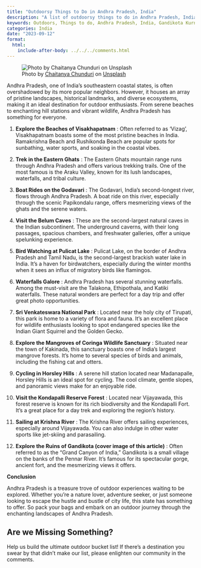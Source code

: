 ```yaml
---
title: "Outdoorsy Things to Do in Andhra Pradesh, India"
description: "A list of outdoorsy things to do in Andhra Pradesh, India."
keywords: Outdoors, Things to do, Andhra Pradesh, India, Gandikota Kurnool
categories: India
date: "2023-09-12"
format:
  html:
    include-after-body: ../../../comments.html
---
```


![Photo by <a href="https://unsplash.com/@cchunduri?utm_source=unsplash&utm_medium=referral&utm_content=creditCopyText">Chaitanya Chunduri</a> on <a href="https://unsplash.com/photos/6Z5px-pp3C0?utm_source=unsplash&utm_medium=referral&utm_content=creditCopyText">Unsplash</a>](https://images.unsplash.com/photo-1572333837703-3f5d7a24c714?ixlib=rb-4.0.3&ixid=M3wxMjA3fDB8MHxwaG90by1wYWdlfHx8fGVufDB8fHx8fA%3D%3D&auto=format&fit=crop&w=3174&q=80){fig-alt="a Beautifull location on the bank of the river Penna sited in Gandikota, Kurnool." .prview-image}

Andhra Pradesh, one of India's southeastern coastal states, is often overshadowed by its more popular neighbors. However, it houses an array of pristine landscapes, historical landmarks, and diverse ecosystems, making it an ideal destination for outdoor enthusiasts. From serene beaches to enchanting hill stations and vibrant wildlife, Andhra Pradesh has something for everyone. 

1. **Explore the Beaches of Visakhapatnam** : Often referred to as 'Vizag', Visakhapatnam boasts some of the most pristine beaches in India. Ramakrishna Beach and Rushikonda Beach are popular spots for sunbathing, water sports, and soaking in the coastal vibes. 

2. **Trek in the Eastern Ghats** : The Eastern Ghats mountain range runs through Andhra Pradesh and offers various trekking trails. One of the most famous is the Araku Valley, known for its lush landscapes, waterfalls, and tribal culture. 

3. **Boat Rides on the Godavari** : The Godavari, India's second-longest river, flows through Andhra Pradesh. A boat ride on this river, especially through the scenic Papikondalu range, offers mesmerizing views of the ghats and the serene waters. 

4. **Visit the Belum Caves** : These are the second-largest natural caves in the Indian subcontinent. The underground caverns, with their long passages, spacious chambers, and freshwater galleries, offer a unique spelunking experience. 

5. **Bird Watching at Pulicat Lake** : Pulicat Lake, on the border of Andhra Pradesh and Tamil Nadu, is the second-largest brackish water lake in India. It's a haven for birdwatchers, especially during the winter months when it sees an influx of migratory birds like flamingos. 

6. **Waterfalls Galore** : Andhra Pradesh has several stunning waterfalls. Among the must-visit are the Talakona, Ethipothala, and Katiki waterfalls. These natural wonders are perfect for a day trip and offer great photo opportunities. 

7. **Sri Venkateswara National Park** : Located near the holy city of Tirupati, this park is home to a variety of flora and fauna. It’s an excellent place for wildlife enthusiasts looking to spot endangered species like the Indian Giant Squirrel and the Golden Gecko. 

8. **Explore the Mangroves of Coringa Wildlife Sanctuary** : Situated near the town of Kakinada, this sanctuary boasts one of India’s largest mangrove forests. It's home to several species of birds and animals, including the fishing cat and otters. 

9. **Cycling in Horsley Hills** : A serene hill station located near Madanapalle, Horsley Hills is an ideal spot for cycling. The cool climate, gentle slopes, and panoramic views make for an enjoyable ride. 

10. **Visit the Kondapalli Reserve Forest** : Located near Vijayawada, this forest reserve is known for its rich biodiversity and the Kondapalli Fort. It's a great place for a day trek and exploring the region's history. 

11. **Sailing at Krishna River** : The Krishna River offers sailing experiences, especially around Vijayawada. You can also indulge in other water sports like jet-skiing and parasailing. 

12. **Explore the Ruins of Gandikota (cover image of this article)** : Often referred to as the "Grand Canyon of India," Gandikota is a small village on the banks of the Pennar River. It's famous for its spectacular gorge, ancient fort, and the mesmerizing views it offers.

**Conclusion**

Andhra Pradesh is a treasure trove of outdoor experiences waiting to be explored. Whether you're a nature lover, adventure seeker, or just someone looking to escape the hustle and bustle of city life, this state has something to offer. So pack your bags and embark on an outdoor journey through the enchanting landscapes of Andhra Pradesh.
  
  
::: callout-tip
## Are we Missing Something?
Help us build the ultimate outdoor bucket list! If there's a destination you swear by that didn't make our list, please enlighten our community in the comments.
:::
